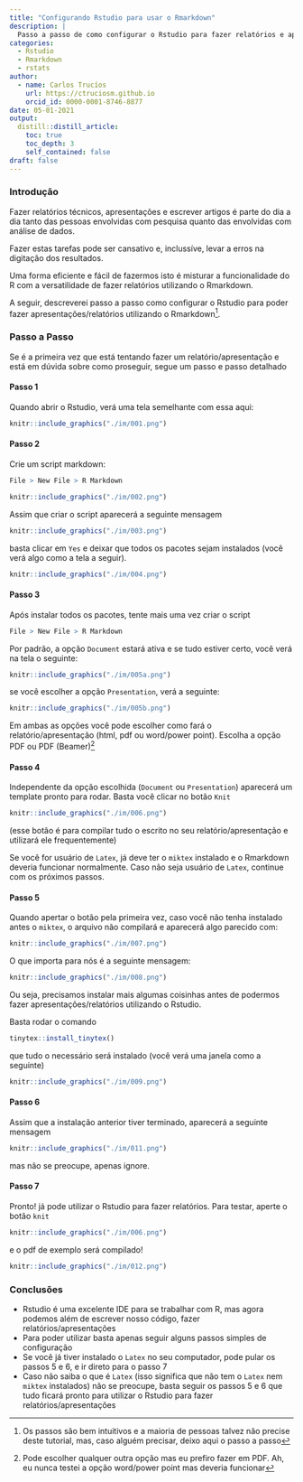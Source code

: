 ```yaml
---
title: "Configurando Rstudio para usar o Rmarkdown"
description: |
  Passo a passo de como configurar o Rstudio para fazer relatórios e apresentações utlizando o Rmarkdown.
categories:
  - Rstudio
  - Rmarkdown
  - rstats
author:
  - name: Carlos Trucíos
    url: https://ctruciosm.github.io
    orcid_id: 0000-0001-8746-8877
date: 05-01-2021
output:
  distill::distill_article:
    toc: true
    toc_depth: 3
    self_contained: false
draft: false
---
```



### Introdução

Fazer relatórios técnicos, apresentações e escrever artigos é parte do dia a dia tanto das pessoas envolvidas com  pesquisa quanto das envolvidas com análise de dados. 

Fazer estas tarefas pode ser cansativo e, inclussíve, levar a erros na digitação dos resultados.

Uma forma eficiente e fácil de fazermos isto é misturar a funcionalidade do R com a versatilidade de fazer relatórios utilizando o Rmarkdown.

A seguir, descreverei passo a passo como configurar o Rstudio para poder fazer apresentações/relatórios utilizando o Rmarkdown^[Os passos são bem intuitivos e a maioria de pessoas talvez não precise deste tutorial, mas, caso alguém precisar, deixo aqui o passo a passo].


### Passo a Passo

Se é a primeira vez que está tentando fazer um relatório/apresentação e está em dúvida sobre como proseguir, segue um passo e passo detalhado


#### Passo 1

Quando abrir o Rstudio, verá uma tela semelhante com essa aqui:

```r
knitr::include_graphics("./im/001.png")
```


#### Passo 2

Crie um script markdown:

```r
File > New File > R Markdown
```

```r
knitr::include_graphics("./im/002.png")
```

Assim que criar o script aparecerá a seguinte mensagem

```r
knitr::include_graphics("./im/003.png")
```

basta clicar em `Yes` e deixar que todos os pacotes sejam instalados (você verá algo como a tela a seguir).

```r
knitr::include_graphics("./im/004.png")
```


#### Passo 3


Após instalar todos os pacotes, tente mais uma vez criar o script

```r
File > New File > R Markdown
```

Por padrão, a opção `Document` estará ativa e se tudo estiver certo, você verá na tela o seguinte:

```r
knitr::include_graphics("./im/005a.png")
```

se você escolher a opção `Presentation`, verá a seguinte:


```r
knitr::include_graphics("./im/005b.png")
```

Em ambas as opções você pode escolher como fará o relatório/apresentação (html, pdf ou word/power point). Escolha a opção PDF ou PDF (Beamer)^[Pode escolher qualquer outra opção mas eu prefiro fazer em PDF. Ah, eu nunca testei a opção word/power point mas deveria funcionar]

#### Passo 4

Independente da opção escolhida (`Document` ou `Presentation`) aparecerá um template pronto para rodar. Basta você clicar no botão `Knit`

```r
knitr::include_graphics("./im/006.png")
```

(esse botão é para compilar tudo o escrito no seu relatório/apresentação e utilizará ele frequentemente)


Se você for usuário de `Latex`, já deve ter o `miktex` instalado e o Rmarkdown deveria funcionar normalmente. Caso não seja usuário de `Latex`, continue com os próximos passos.

#### Passo 5

Quando apertar o botão pela primeira vez, caso você não tenha instalado antes o `miktex`, o arquivo não compilará e aparecerá algo parecido com:

```r
knitr::include_graphics("./im/007.png")
```

O que importa para nós é a seguinte mensagem:

```r
knitr::include_graphics("./im/008.png")
```

Ou seja, precisamos instalar mais algumas coisinhas antes de podermos fazer apresentações/relatórios utilizando o Rstudio.

Basta rodar o comando

```r
tinytex::install_tinytex()
```

que tudo o necessário será instalado (você verá uma janela como a seguinte)

```r
knitr::include_graphics("./im/009.png")
```


#### Passo 6

Assim que a instalação anterior tiver terminado, aparecerá a seguinte mensagem

```r
knitr::include_graphics("./im/011.png")
```

mas não se preocupe, apenas ignore.


#### Passo 7

Pronto! já pode utilizar o Rstudio para fazer relatórios. Para testar, aperte o botão `knit`

```r
knitr::include_graphics("./im/006.png")
```

e o pdf de exemplo será compilado!

```r
knitr::include_graphics("./im/012.png")
```



### Conclusões

- Rstudio é uma excelente IDE para se trabalhar com R, mas agora podemos além de  escrever nosso código, fazer relatórios/apresentações
- Para poder utilizar basta apenas seguir alguns passos simples de configuração
- Se você já tiver instalado o `Latex` no seu computador, pode pular os passos 5 e 6, e ir direto para o passo 7
- Caso não saiba o que é `Latex` (isso significa que não tem o `Latex` nem `miktex` instalados) não se preocupe, basta seguir os passos 5 e 6 que tudo ficará pronto para utilizar o Rstudio para fazer relatórios/apresentações